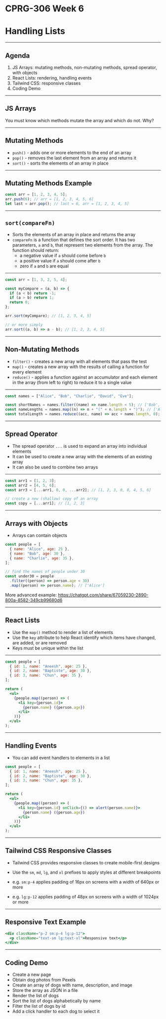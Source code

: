 # CPRG-306 Week 6

# Handling Lists

---

## Agenda

1. JS Arrays: mutating methods, non-mutating methods, spread operator, with objects
2. React Lists: rendering, handling events
3. Tailwind CSS: responsive classes
4. Coding Demo

---

## JS Arrays

You must know which methods mutate the array and which do not. Why?

---

## Mutating Methods

- `push()` - adds one or more elements to the end of an array
- `pop()` - removes the last element from an array and returns it
- `sort()` - sorts the elements of an array in place

---

## Mutating Methods Example

```js
const arr = [1, 2, 3, 4, 5];
arr.push(6); // arr = [1, 2, 3, 4, 5, 6]
let last = arr.pop(); // last = 6, arr = [1, 2, 3, 4, 5]
```

---

## `sort(compareFn)`

- Sorts the elements of an array in place and returns the array
- `compareFn` is a function that defines the sort order. It has two parameters, `a` and `b`, that represent two elements from the array. The function should return:
  - a negative value if `a` should come before `b`
  - a positive value if `a` should come after `b`
  - zero if `a` and `b` are equal

---

```js
const arr = [1, 3, 2, 5, 4];

const myCompare = (a, b) => {
  if (a < b) return -1;
  if (a > b) return 1;
  return 0;
};

arr.sort(myCompare); // [1, 2, 3, 4, 5]

// or more simply
arr.sort((a, b) => a - b); // [1, 2, 3, 4, 5]
```

---

## Non-Mutating Methods

- `filter()` - creates a new array with all elements that pass the test
- `map()` - creates a new array with the results of calling a function for every element
- `reduce()` - applies a function against an accumulator and each element in the array (from left to right) to reduce it to a single value

---

```js
const names = ["Alice", "Bob", "Charlie", "David", "Eve"];

const shortNames = names.filter((name) => name.length < 5); // ['Bob', 'Eve']
const nameLengths = names.map((n) => n + "(" + n.length + ")"); // ['Alice(5)', 'Bob(3)', 'Charlie(7)', 'David(5)', 'Eve(3)']
const totalLength = names.reduce((acc, name) => acc + name.length, 0); // 23 (5 + 3 + 7 + 5 + 3)
```

---

## Spread Operator

- The spread operator `...` is used to expand an array into individual elements
- It can be used to create a new array with the elements of an existing array
- It can also be used to combine two arrays

---

```js
const arr1 = [1, 2, 3];
const arr2 = [4, 5, 6];
const arr3 = [...arr1, 0, 0, ...arr2]; // [1, 2, 3, 0, 0, 4, 5, 6]

// create a new (shallow) copy of an array
const copy = [...arr1]; // [1, 2, 3]
```

---

## Arrays with Objects

- Arrays can contain objects

```js
const people = [
  { name: "Alice", age: 25 },
  { name: "Bob", age: 30 },
  { name: "Charlie", age: 35 },
];

// find the names of people under 30
const under30 = people
  .filter((person) => person.age < 30)
  .map((person) => person.name); // ['Alice']
```

More advanced example: https://chatgpt.com/share/67059230-2890-800a-8582-349cb99680d6

---

## React Lists

- Use the `map()` method to render a list of elements
- Use the `key` attribute to help React identify which items have changed, are added, or are removed
- Keys must be unique within the list

---

```jsx
const people = [
  { id: 1, name: "Aneesh", age: 25 },
  { id: 2, name: "Baptiste", age: 30 },
  { id: 3, name: "Chun", age: 35 },
];

return (
  <ul>
    {people.map((person) => (
      <li key={person.id}>
        {person.name} ({person.age})
      </li>
    ))}
  </ul>
);
```

---

## Handling Events

- You can add event handlers to elements in a list

```jsx
const people = [
  { id: 1, name: "Aneesh", age: 25 },
  { id: 2, name: "Baptiste", age: 30 },
  { id: 3, name: "Chun", age: 35 },
];

return (
  <ul>
    {people.map((person) => (
      <li key={person.id} onClick={() => alert(person.name)}>
        {person.name} ({person.age})
      </li>
    ))}
  </ul>
);
```

---

## Tailwind CSS Responsive Classes

- Tailwind CSS provides responsive classes to create mobile-first designs
- Use the `sm`, `md`, `lg`, and `xl` prefixes to apply styles at different breakpoints

- e.g. `sm:p-4` applies padding of 16px on screens with a width of 640px or more
- e.g. `lg:p-12` applies padding of 48px on screens with a width of 1024px or more

---

## Responsive Text Example

```jsx
<div className="p-2 sm:p-4 lg:p-12">
  <p className="text-sm lg:text-xl">Responsive text</p>
</div>
```

---

## Coding Demo

- Create a new page
- Obtain dog photos from Pexels
- Create an array of dogs with name, description, and image
- Store the array as JSON in a file
- Render the list of dogs
- Sort the list of dogs alphabetically by name
- Filter the list of dogs by id
- Add a click handler to each dog to select it
